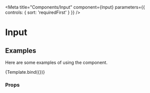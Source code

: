 


<Meta
  title="Components/Input"
  component={Input}
  parameters={{ controls: { sort: 'requiredFirst' } }}
/>

# Input

## Examples

Here are some examples of using the component.

<Canvas>
  <Story
    name="0_0"
    args={{ type: 'text', placeholder: 'Type your text here...' }}
  >
    {Template.bind({})}
  </Story>
</Canvas>

### Props

<ArgsTable component={Input} />
